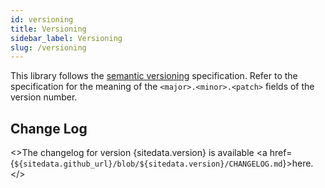 ```yaml
---
id: versioning
title: Versioning
sidebar_label: Versioning
slug: /versioning
---
```


This library follows the [semantic versioning](https://semver.org/) specification. Refer to the specification for the meaning of the `<major>.<minor>.<patch>`
fields of the version number.

## Change Log


<>The changelog for version {sitedata.version} is available <a href={`${sitedata.github_url}/blob/${sitedata.version}/CHANGELOG.md`}>here</a>.</>
